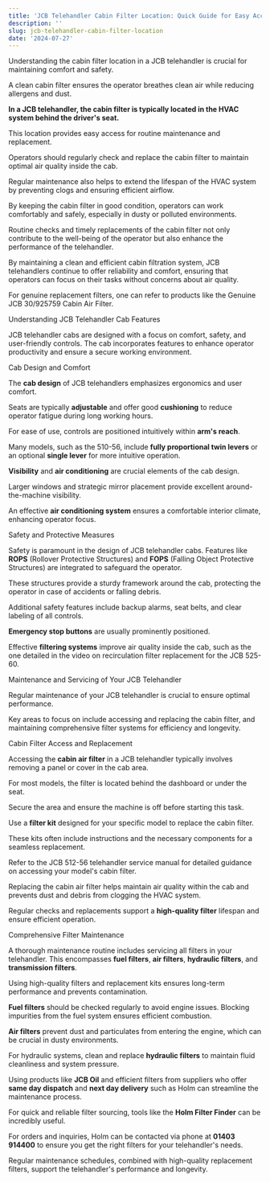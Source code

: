 ```yaml
---
title: 'JCB Telehandler Cabin Filter Location: Quick Guide for Easy Access'
description: ''
slug: jcb-telehandler-cabin-filter-location
date: '2024-07-27'
---
```



Understanding the cabin filter location in a JCB telehandler is crucial for maintaining comfort and safety. 

A clean cabin filter ensures the operator breathes clean air while reducing allergens and dust. 

**In a JCB telehandler, the cabin filter is typically located in the HVAC system behind the driver's seat.** 

This location provides easy access for routine maintenance and replacement.

Operators should regularly check and replace the cabin filter to maintain optimal air quality inside the cab. 

Regular maintenance also helps to extend the lifespan of the HVAC system by preventing clogs and ensuring efficient airflow. 

By keeping the cabin filter in good condition, operators can work comfortably and safely, especially in dusty or polluted environments.

Routine checks and timely replacements of the cabin filter not only contribute to the well-being of the operator but also enhance the performance of the telehandler. 

By maintaining a clean and efficient cabin filtration system, JCB telehandlers continue to offer reliability and comfort, ensuring that operators can focus on their tasks without concerns about air quality. 

For genuine replacement filters, one can refer to products like the Genuine JCB 30/925759 Cabin Air Filter.

Understanding JCB Telehandler Cab Features

JCB telehandler cabs are designed with a focus on comfort, safety, and user-friendly controls. The cab incorporates features to enhance operator productivity and ensure a secure working environment.

Cab Design and Comfort

The **cab design** of JCB telehandlers emphasizes ergonomics and user comfort. 

Seats are typically **adjustable** and offer good **cushioning** to reduce operator fatigue during long working hours. 

For ease of use, controls are positioned intuitively within **arm's reach**. 

Many models, such as the 510-56, include **fully proportional twin levers** or an optional **single lever** for more intuitive operation.

**Visibility** and **air conditioning** are crucial elements of the cab design. 

Larger windows and strategic mirror placement provide excellent around-the-machine visibility. 

An effective **air conditioning system** ensures a comfortable interior climate, enhancing operator focus.

Safety and Protective Measures

Safety is paramount in the design of JCB telehandler cabs. Features like **ROPS** (Rollover Protective Structures) and **FOPS** (Falling Object Protective Structures) are integrated to safeguard the operator. 

These structures provide a sturdy framework around the cab, protecting the operator in case of accidents or falling debris.

Additional safety features include backup alarms, seat belts, and clear labeling of all controls. 

**Emergency stop buttons** are usually prominently positioned. 

Effective **filtering systems** improve air quality inside the cab, such as the one detailed in the video on recirculation filter replacement for the JCB 525-60.

Maintenance and Servicing of Your JCB Telehandler

Regular maintenance of your JCB telehandler is crucial to ensure optimal performance. 

Key areas to focus on include accessing and replacing the cabin filter, and maintaining comprehensive filter systems for efficiency and longevity.

Cabin Filter Access and Replacement

Accessing the **cabin air filter** in a JCB telehandler typically involves removing a panel or cover in the cab area. 

For most models, the filter is located behind the dashboard or under the seat. 

Secure the area and ensure the machine is off before starting this task.

Use a **filter kit** designed for your specific model to replace the cabin filter. 

These kits often include instructions and the necessary components for a seamless replacement. 

Refer to the JCB 512-56 telehandler service manual for detailed guidance on accessing your model's cabin filter.

Replacing the cabin air filter helps maintain air quality within the cab and prevents dust and debris from clogging the HVAC system. 

Regular checks and replacements support a **high-quality filter** lifespan and ensure efficient operation.

Comprehensive Filter Maintenance

A thorough maintenance routine includes servicing all filters in your telehandler. This encompasses **fuel filters**, **air filters**, **hydraulic filters**, and **transmission filters**.

Using high-quality filters and replacement kits ensures long-term performance and prevents contamination.

**Fuel filters** should be checked regularly to avoid engine issues. Blocking impurities from the fuel system ensures efficient combustion. 

**Air filters** prevent dust and particulates from entering the engine, which can be crucial in dusty environments. 

For hydraulic systems, clean and replace **hydraulic filters** to maintain fluid cleanliness and system pressure.

Using products like **JCB Oil** and efficient filters from suppliers who offer **same day dispatch** and **next day delivery** such as Holm can streamline the maintenance process. 

For quick and reliable filter sourcing, tools like the **Holm Filter Finder** can be incredibly useful.

For orders and inquiries, Holm can be contacted via phone at **01403 914400** to ensure you get the right filters for your telehandler's needs. 

Regular maintenance schedules, combined with high-quality replacement filters, support the telehandler's performance and longevity.

